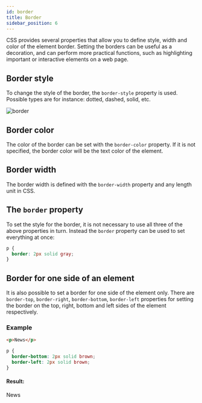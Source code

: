 ```yaml
---
id: border
title: Border
sidebar_position: 6
---
```


CSS provides several properties that allow you to define style, width and color of the element border. Setting the borders can be useful as a decoration, and can perform more practical functions, such as highlighting important or interactive elements on a web page.

## Border style

To change the style of the border, the `border-style` property is used. Possible types are for instance: dotted, dashed, solid, etc.

![border](/img/docs/Web/css/border.jpg)

## Border color

The color of the border can be set with the `border-color` property. If it is not specified, the border color will be the text color of the element.

## Border width

The border width is defined with the `border-width` property and any length unit in CSS.

## The `border` property

To set the style for the border, it is not necessary to use all three of the above properties in turn. Instead the `border` property can be used to set everything at once:

```css
p {
  border: 2px solid gray;
}
```

## Border for one side of an element

It is also possible to set a border for one side of the element only. There are `border-top`, `border-right`, `border-bottom`, `border-left` properties for setting the border on the top, right, bottom and left sides of the element respectively.

### Example

```html title=index.html
<p>News</p>
```

```css title=index.css
p {
  border-bottom: 2px solid brown;
  border-left: 2px solid brown;
}
```

#### Result:

<p style={{ borderBottom: "2px solid brown", borderLeft: "2px solid brown" }}>
  News
</p>
